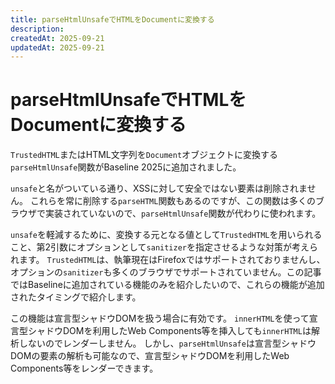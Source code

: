 ```yaml
---
title: parseHtmlUnsafeでHTMLをDocumentに変換する
description:
createdAt: 2025-09-21
updatedAt: 2025-09-21
---
```



# parseHtmlUnsafeでHTMLをDocumentに変換する

<BaselineStatus featureId="parse-html-unsafe" />

`TrustedHTML`またはHTML文字列を`Document`オブジェクトに変換する`parseHtmlUnsafe`関数がBaseline 2025に追加されました。

`unsafe`と名がついている通り、XSSに対して安全ではない要素は削除されません。
これらを常に削除する`parseHTML`関数もあるのですが、この関数は多くのブラウザで実装されていないので、`parseHtmlUnsafe`関数が代わりに使われます。

`unsafe`を軽減するために、変換する元となる値として`TrustedHTML`を用いられること、第2引数にオプションとして`sanitizer`を指定させるような対策が考えられます。
`TrustedHTML`は、執筆現在はFirefoxではサポートされておりませんし、オプションの`sanitizer`も多くのブラウザでサポートされていません。この記事ではBaselineに追加されている機能のみを紹介したいので、これらの機能が追加されたタイミングで紹介します。

この機能は宣言型シャドウDOMを扱う場合に有効です。
`innerHTML`を使って宣言型シャドウDOMを利用したWeb Components等を挿入しても`innerHTML`は解析しないのでレンダーしません。
しかし、`parseHtmlUnsafe`は宣言型シャドウDOMの要素の解析も可能なので、宣言型シャドウDOMを利用したWeb Components等をレンダーできます。


